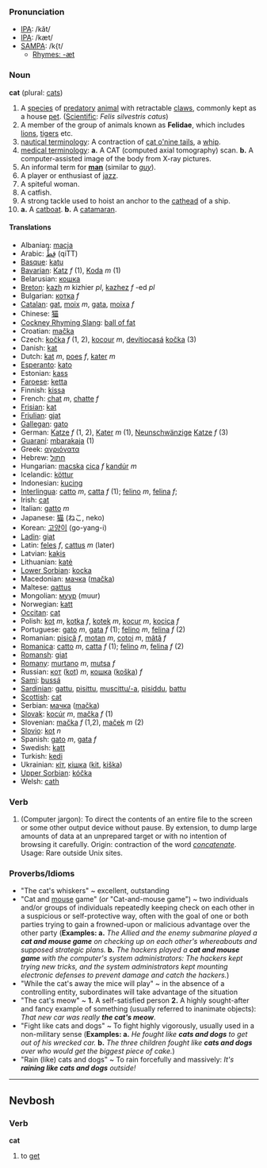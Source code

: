 === Pronunciation ===
*[[w:IPA|IPA]]: /kăt/
*[[w:IPA|IPA]]: /kæt/
*[[w:SAMPA|SAMPA]]: /k{t/
**[[Rhymes:English:-æt|Rhymes: -æt]]

=== Noun ===
'''cat''' (plural: [[cats]])

#A [[species]] of [[predatory]] [[animal]]  with retractable [[claw]]s, commonly kept as a house [[pet]]. ([[Scientific]]: <i>Felis silvestris catus</i>)
#A member of the group of animals known as '''Felidae''', which includes [[lion]]s, [[tiger]]s etc.
#[[nautical terminology]]: A contraction of [[cat o'nine tails]], a [[whip]].
#[[medical terminology]]: '''a.''' A CAT (computed axial tomography) scan. '''b.''' A computer-assisted image of the body from X-ray pictures.
#An informal term for '''[[man]]''' (similar to ''[[guy]]'').
#A player or enthusiast of [[jazz]].
#A spiteful woman.
#A catfish.
#A strong tackle used to hoist an anchor to the [[cathead]] of a ship.
#'''a.''' A [[catboat]].  '''b.''' A [[catamaran]].


==== Translations ====
*Albanian: [[macja]]
*Arabic: [[قِطٌّ]] (qiTT)
*[[Basque]]: [[katu]]
*[[Bavarian]]: [[Katz]] ''f'' (1), [[Koda]] ''m'' (1)
*Belarusian: [[кошка]]
*[[Breton]]: [[kazh]] ''m'' kizhier ''pl'', [[kazhez]] ''f'' -ed ''pl''
*Bulgarian: [[котка]] ''f''
*[[Catalan]]: [[gat]], [[moix]] ''m'', [[gata]], [[moixa]] ''f''
*Chinese: [[猫]]
*[[Cockney Rhyming Slang]]: [[ball of fat]]
*Croatian: [[mačka]]
*Czech: [[kočka]] ''f'' (1, 2), [[kocour]] ''m'', [[devítiocasá]] [[kočka]] (3)
*Danish: [[kat]]
*Dutch: [[kat]] ''m'', [[poes]] ''f'', [[kater]] ''m''
*[[Esperanto]]: [[kato]]
*Estonian: [[kass]]
*[[Faroese]]: [[ketta]]
*Finnish: [[kissa]]
*French: [[chat]] ''m'', [[chatte]] ''f''
*[[Frisian]]: [[kat]]
*[[Friulian]]: [[gjat]]
*[[Gallegan]]: [[gato]]
*German: [[Katze]] ''f'' (1, 2), [[Kater]] ''m'' (1), [[Neunschwänzige]] [[Katze]] ''f'' (3)
*[[Guaraní]]: [[mbarakaja]] (1)
*Greek: [[αγριόγατα]] '' ''
*Hebrew: [[חתול]]
*Hungarian: [[macska]] [[cica]] ''f '' [[kandúr]] ''m''
*Icelandic: [[köttur]]
*Indonesian: [[kucing]]
*[[Interlingua]]: [[catto]] ''m'', [[catta]] ''f'' (1); [[felino]] ''m'', [[felina]] ''f''; 
*Irish: [[cat]]
*Italian: [[gatto]] ''m''
*Japanese: [[猫]] (ねこ, neko)
*Korean: [[고양이]] (go-yang-i) 
*[[Ladin]]: [[giat]]
*Latin: [[feles]] ''f'', [[cattus]] ''m'' (later)
*Latvian: [[kaķis]]
*Lithuanian: [[katė]]
*[[Lower Sorbian]]: [[kocka]]
*Macedonian: [[мачка]] ([[mačka]])
*Maltese: [[qattus]]
*Mongolian: [[муур]] (muur)
*Norwegian: [[katt]]
*[[Occitan]]: [[cat]]
*Polish: [[kot]] ''m'', [[kotka]] ''f'', [[kotek]] ''m'', [[kocur]] ''m'', [[kocica]] ''f''
*Portuguese: [[gato]] ''m'', [[gata]] ''f'' (1); [[felino]] ''m'', [[felina]] ''f'' (2)
*Romanian: [[pisică]] ''f'', [[motan]] ''m'', [[cotoi]] ''m'', [[mâţă]] ''f''
*[[Romanica]]: [[catto]] ''m'', [[catta]] ''f'' (1); [[felino]] ''m'', [[felina]] ''f'' (2) 
*[[Romansh]]: [[giat]]
*[[Romany]]: [[murtano]] ''m'', [[mutsa]] ''f''
*Russian: [[кот]] ([[kot]]) ''m'', [[кошка]] ([[koška]]) ''f''
*[[Sami]]: [[bussá]]
*[[Sardinian]]: [[gattu]], [[pisittu]], [[muscittu/-a]], [[pisiddu]], [[battu]]
*[[Scottish]]: [[cat]]
*Serbian: [[мачка]] ([[mačka]])
*[[Slovak]]: [[kocúr]] ''m'', [[mačka]] ''f'' (1)
*Slovenian: [[mačka]] ''f'' (1,2), [[maček]] ''m'' (2)
*[[Slovio]]: [[kot]] ''n''
*Spanish: [[gato]] ''m'', [[gata]] ''f''
*Swedish: [[katt]]
*Turkish: [[kedi]]
*Ukrainian: [[кіт]], [[кішка]] ([[kit]], [[kiška]])
*[[Upper Sorbian]]: [[kóčka]]
*Welsh: [[cath]]

=== Verb ===
#(Computer jargon): To direct the contents of an entire file to the screen or some other output device without pause. By extension, to dump large amounts of data at an unprepared target or with no intention of browsing it carefully. Origin: contraction of the word ''[[concatenate]]''. Usage: Rare outside Unix sites. 

=== Proverbs/Idioms ===
* &quot;The cat's whiskers&quot; ~ excellent, outstanding
* &quot;Cat and [[mouse]] game&quot; (''or'' "Cat-and-mouse game") ~ two individuals and/or groups of individuals repeatedly keeping check on each other in a suspicious or self-protective way, often with the goal of one or both parties trying to gain a frowned-upon or malicious advantage over the other party ('''Examples: a.''' ''The Allied and the enemy submarine played a'' '''''cat and mouse game''''' ''on checking up on each other's whereabouts and supposed strategic plans.''  '''b.''' ''The hackers played a'' '''''cat and mouse game''''' ''with the computer's system administrators:  The hackers kept trying new tricks, and the system administrators kept mounting electronic defenses to prevent damage and catch the hackers.'')
* &quot;While the cat's away the mice will play&quot; ~ in the absence of a controlling entity, subordinates will take advantage of the situation
* &quot;The cat's meow&quot; ~ '''1.''' A self-satisfied person  '''2.''' A highly sought-after and fancy example of something (usually referred to inanimate objects):  ''That new car was really'' '''''the cat's meow'''''.
* "Fight like cats and dogs" ~ To fight highly vigorously, usually used in a non-military sense ('''Examples:  a.'''  ''He fought like'' '''''cats and dogs''''' ''to get out of his wrecked car.''  '''b.'''  ''The three children fought like'' '''''cats and dogs''''' ''over who would get the biggest piece of cake.'')
* "Rain (like) cats and dogs" ~ To rain forcefully and massively:  ''It's''  '''''raining like cats and dogs''''' ''outside!''


----
==Nevbosh==
===Verb===
'''cat'''

#to [[get]]
